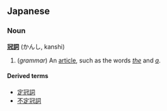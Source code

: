 ==Japanese==
===Noun===
'''[[冠]][[詞]]''' (かんし, kanshi)

# (''grammar'') An [[article]], such as the words ''[[the]]'' and ''[[a]]''.

====Derived terms====
*[[定冠詞]]
*[[不定冠詞]]